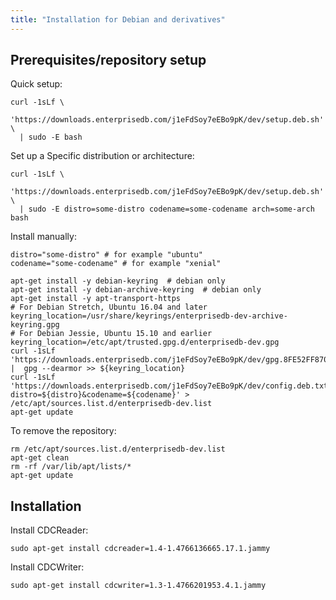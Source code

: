 ```yaml
---
title: "Installation for Debian and derivatives"
---
```


<div id="installation_for_debian" class="registered_link"></div>

## Prerequisites/repository setup

Quick setup:

```shell
curl -1sLf \
  'https://downloads.enterprisedb.com/j1eFdSoy7eEBo9pK/dev/setup.deb.sh' \
  | sudo -E bash
```

Set up a Specific distribution or architecture:

```shell
curl -1sLf \
  'https://downloads.enterprisedb.com/j1eFdSoy7eEBo9pK/dev/setup.deb.sh' \
  | sudo -E distro=some-distro codename=some-codename arch=some-arch bash
```

Install manually:

```shell
distro="some-distro" # for example "ubuntu"
codename="some-codename" # for example "xenial"

apt-get install -y debian-keyring  # debian only
apt-get install -y debian-archive-keyring  # debian only
apt-get install -y apt-transport-https
# For Debian Stretch, Ubuntu 16.04 and later
keyring_location=/usr/share/keyrings/enterprisedb-dev-archive-keyring.gpg
# For Debian Jessie, Ubuntu 15.10 and earlier
keyring_location=/etc/apt/trusted.gpg.d/enterprisedb-dev.gpg
curl -1sLf 'https://downloads.enterprisedb.com/j1eFdSoy7eEBo9pK/dev/gpg.8FE52FF870688836.key' |  gpg --dearmor >> ${keyring_location}
curl -1sLf 'https://downloads.enterprisedb.com/j1eFdSoy7eEBo9pK/dev/config.deb.txt?distro=${distro}&codename=${codename}' > /etc/apt/sources.list.d/enterprisedb-dev.list
apt-get update
```

To remove the repository:

```shell
rm /etc/apt/sources.list.d/enterprisedb-dev.list
apt-get clean
rm -rf /var/lib/apt/lists/*
apt-get update
```

## Installation

Install CDCReader:

```shell
sudo apt-get install cdcreader=1.4-1.4766136665.17.1.jammy
```

Install CDCWriter:

```shell
sudo apt-get install cdcwriter=1.3-1.4766201953.4.1.jammy
```